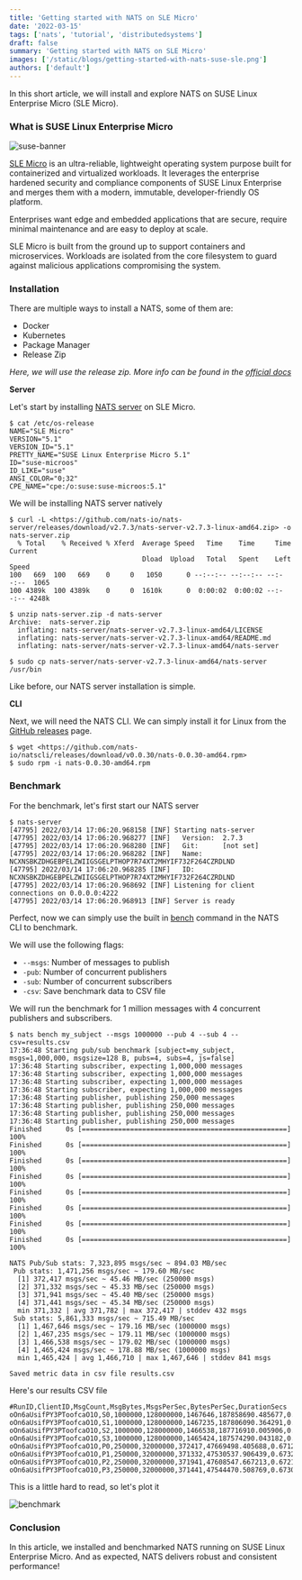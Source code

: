 ```yaml
---
title: 'Getting started with NATS on SLE Micro'
date: '2022-03-15'
tags: ['nats', 'tutorial', 'distributedsystems']
draft: false
summary: 'Getting started with NATS on SLE Micro'
images: ['/static/blogs/getting-started-with-nats-suse-sle.png']
authors: ['default']
---
```


In this short article, we will install and explore NATS on SUSE Linux Enterprise Micro (SLE Micro).

### What is SUSE Linux Enterprise Micro

![suse-banner](https://dev-to-uploads.s3.amazonaws.com/uploads/articles/3l5la3aytf1g8xbyogqd.png)

[SLE Micro](https://www.suse.com/en-en/products/micro/) is an ultra-reliable, lightweight operating system purpose built for containerized and virtualized workloads. It leverages the enterprise hardened security and compliance components of SUSE Linux Enterprise and merges them with a modern, immutable, developer-friendly OS platform.

Enterprises want edge and embedded applications that are secure, require minimal maintenance and are easy to deploy at scale.

SLE Micro is built from the ground up to support containers and microservices. Workloads are isolated from the core filesystem to guard against malicious applications compromising the system.

### Installation

There are multiple ways to install a NATS, some of them are:

- Docker
- Kubernetes
- Package Manager
- Release Zip

_Here, we will use the release zip. More info can be found in the [official docs](https://docs.nats.io/running-a-nats-service/introduction/installation)_

**Server**

Let's start by installing [NATS server](https://github.com/nats-io/nats-server) on SLE Micro.

```
$ cat /etc/os-release
NAME="SLE Micro"
VERSION="5.1"
VERSION_ID="5.1"
PRETTY_NAME="SUSE Linux Enterprise Micro 5.1"
ID="suse-microos"
ID_LIKE="suse"
ANSI_COLOR="0;32"
CPE_NAME="cpe:/o:suse:suse-microos:5.1"
```

We will be installing NATS server natively

```
$ curl -L <https://github.com/nats-io/nats-server/releases/download/v2.7.3/nats-server-v2.7.3-linux-amd64.zip> -o nats-server.zip
  % Total    % Received % Xferd  Average Speed   Time    Time     Time  Current
                                 Dload  Upload   Total   Spent    Left  Speed
100   669  100   669    0     0   1050      0 --:--:-- --:--:-- --:--:--  1065
100 4389k  100 4389k    0     0  1610k      0  0:00:02  0:00:02 --:--:-- 4248k
```

```
$ unzip nats-server.zip -d nats-server
Archive:  nats-server.zip
  inflating: nats-server/nats-server-v2.7.3-linux-amd64/LICENSE
  inflating: nats-server/nats-server-v2.7.3-linux-amd64/README.md
  inflating: nats-server/nats-server-v2.7.3-linux-amd64/nats-server
```

```
$ sudo cp nats-server/nats-server-v2.7.3-linux-amd64/nats-server /usr/bin
```

Like before, our NATS server installation is simple.

**CLI**

Next, we will need the NATS CLI. We can simply install it for Linux from the [GitHub releases](https://github.com/nats-io/natscli/releases/) page.

```
$ wget <https://github.com/nats-io/natscli/releases/download/v0.0.30/nats-0.0.30-amd64.rpm>
$ sudo rpm -i nats-0.0.30-amd64.rpm
```

### Benchmark

For the benchmark, let's first start our NATS server

```
$ nats-server
[47795] 2022/03/14 17:06:20.968158 [INF] Starting nats-server
[47795] 2022/03/14 17:06:20.968277 [INF]   Version:  2.7.3
[47795] 2022/03/14 17:06:20.968280 [INF]   Git:      [not set]
[47795] 2022/03/14 17:06:20.968282 [INF]   Name:     NCXNSBKZDHGEBPELZWIIGSGELPTHOP7R74XT2MHYIF732F264CZRDLND
[47795] 2022/03/14 17:06:20.968285 [INF]   ID:       NCXNSBKZDHGEBPELZWIIGSGELPTHOP7R74XT2MHYIF732F264CZRDLND
[47795] 2022/03/14 17:06:20.968692 [INF] Listening for client connections on 0.0.0.0:4222
[47795] 2022/03/14 17:06:20.968913 [INF] Server is ready
```

Perfect, now we can simply use the built in [bench](https://docs.nats.io/using-nats/nats-tools/nats_cli/natsbench) command in the NATS CLI to benchmark.

We will use the following flags:

- `--msgs`: Number of messages to publish
- `-pub`: Number of concurrent publishers
- `-sub`: Number of concurrent subscribers
- `-csv`: Save benchmark data to CSV file

We will run the benchmark for 1 million messages with 4 concurrent publishers and subscribers.

```
$ nats bench my_subject --msgs 1000000 --pub 4 --sub 4 --csv=results.csv
17:36:48 Starting pub/sub benchmark [subject=my_subject, msgs=1,000,000, msgsize=128 B, pubs=4, subs=4, js=false]
17:36:48 Starting subscriber, expecting 1,000,000 messages
17:36:48 Starting subscriber, expecting 1,000,000 messages
17:36:48 Starting subscriber, expecting 1,000,000 messages
17:36:48 Starting subscriber, expecting 1,000,000 messages
17:36:48 Starting publisher, publishing 250,000 messages
17:36:48 Starting publisher, publishing 250,000 messages
17:36:48 Starting publisher, publishing 250,000 messages
17:36:48 Starting publisher, publishing 250,000 messages
Finished      0s [===================================================] 100%
Finished      0s [===================================================] 100%
Finished      0s [===================================================] 100%
Finished      0s [===================================================] 100%
Finished      0s [===================================================] 100%
Finished      0s [===================================================] 100%
Finished      0s [===================================================] 100%
Finished      0s [===================================================] 100%

NATS Pub/Sub stats: 7,323,895 msgs/sec ~ 894.03 MB/sec
 Pub stats: 1,471,256 msgs/sec ~ 179.60 MB/sec
  [1] 372,417 msgs/sec ~ 45.46 MB/sec (250000 msgs)
  [2] 371,332 msgs/sec ~ 45.33 MB/sec (250000 msgs)
  [3] 371,941 msgs/sec ~ 45.40 MB/sec (250000 msgs)
  [4] 371,441 msgs/sec ~ 45.34 MB/sec (250000 msgs)
  min 371,332 | avg 371,782 | max 372,417 | stddev 432 msgs
 Sub stats: 5,861,333 msgs/sec ~ 715.49 MB/sec
  [1] 1,467,646 msgs/sec ~ 179.16 MB/sec (1000000 msgs)
  [2] 1,467,235 msgs/sec ~ 179.11 MB/sec (1000000 msgs)
  [3] 1,466,538 msgs/sec ~ 179.02 MB/sec (1000000 msgs)
  [4] 1,465,424 msgs/sec ~ 178.88 MB/sec (1000000 msgs)
  min 1,465,424 | avg 1,466,710 | max 1,467,646 | stddev 841 msgs

Saved metric data in csv file results.csv
```

Here's our results CSV file

```
#RunID,ClientID,MsgCount,MsgBytes,MsgsPerSec,BytesPerSec,DurationSecs
oOn6aUsifPY3PToofcaO1O,S0,1000000,128000000,1467646,187858690.485677,0.681363
oOn6aUsifPY3PToofcaO1O,S1,1000000,128000000,1467235,187806090.364291,0.681554
oOn6aUsifPY3PToofcaO1O,S2,1000000,128000000,1466538,187716910.005906,0.681878
oOn6aUsifPY3PToofcaO1O,S3,1000000,128000000,1465424,187574290.043182,0.682396
oOn6aUsifPY3PToofcaO1O,P0,250000,32000000,372417,47669498.405688,0.671289
oOn6aUsifPY3PToofcaO1O,P1,250000,32000000,371332,47530537.906439,0.673251
oOn6aUsifPY3PToofcaO1O,P2,250000,32000000,371941,47608547.667213,0.672148
oOn6aUsifPY3PToofcaO1O,P3,250000,32000000,371441,47544470.508769,0.673054
```

This is a little hard to read, so let's plot it

![benchmark](https://dev-to-uploads.s3.amazonaws.com/uploads/articles/7bf3j9v0qhv02xz18otk.png)

### Conclusion

In this article, we installed and benchmarked NATS running on SUSE Linux Enterprise Micro. And as expected, NATS delivers robust and consistent performance!
